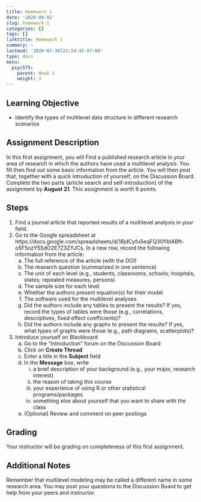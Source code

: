 ```yaml
---
title: Homework 1
date: '2020-08-02'
slug: homework-1
categories: []
tags: []
linktitle: Homework 1
summary: ~
lastmod: '2020-07-30T22:24:45-07:00'
type: docs
menu:
  psyc575:
    parent: Week 1
    weight: 3
---
```


## Learning Objective

- Identify the types of multilevel data structure in different research scenarios

## Assignment Description 

In this first assignment, you will Find a published research article in your area of research in which the authors have used a multilevel analysis. You fill then find out some basic information from the article. You will then post that, together with a quick introduction of yourself, on the Discussion Board. Complete the two parts (article search and self-introduction) of the assignment by **August 21**. This assignment is worth 6 points. 

## Steps

1. Find a journal article that reported results of a multilevel analysis in your field.
2. Go to the Google spreadsheet at https://docs.google.com/spreadsheets/d/18jdCyfu5eqFQ30YblABft-o5F5ozY5SdO2E7Z3ZYJCs. In a new row, record the following information from the article:
    a. The full reference of the article (with the DOI)
    b. The research question (summarized in one sentence)
    c. The unit of each level (e.g., students, classrooms, schools; hospitals, states; repeated measures, persons)
    d. The sample size for each level
    e. Whether the authors present equation(s) for their model
    f. The software used for the multilevel analyses
    g. Did the authors include any tables to present the results? If yes, record the types of tables were those (e.g., correlations, descriptives, fixed effect coefficients)?
    h. Did the authors include any graphs to present the results? If yes, what types of graphs were those (e.g., path diagrams, scatterplots)?
3. Introduce yourself on Blackboard
    a. Go to the "Introduction" forum on the Discussion Board
    b. Click on **Create Thread**
    c. Enter a title in the **Subject** field
    d. In the **Message** box, write 
        i. a brief description of your background (e.g., your major, research interest)
        ii. the reason of taking this course
        iii. your experience of using R or other statistical programs/packages
        iv. something else about yourself that you want to share with the class
    e. (Optional) Review and comment on peer postings

## Grading 

Your instructor will be grading on completeness of this first assignment.

## Additional Notes

Remember that multilevel modeling may be called a different name in some research area. You may post your questions to the Discussion Board to get help from your peers and instructor. 
